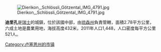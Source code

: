 {{expand|time=2013-12-01T02:23:39+00:00}}
{{unreferenced|time=2013-12-01T02:23:39+00:00}}
[[Image:Dierikon,_Schlössli_Götzental_IMG_4791.jpg|right]]

'''迪里孔'''是[[瑞士|瑞士]]的城鎮，位於該國中部，由[[琉森州|琉森州]]負責管轄，面積2.78平方公里，六成土地是農業用地，海拔高度432米，2011年人口1,448，人口密度每平方公里521人。

{{Switzerland-geo-stub}}
[[Category:卢塞恩州的市镇|Category:卢塞恩州的市镇]]